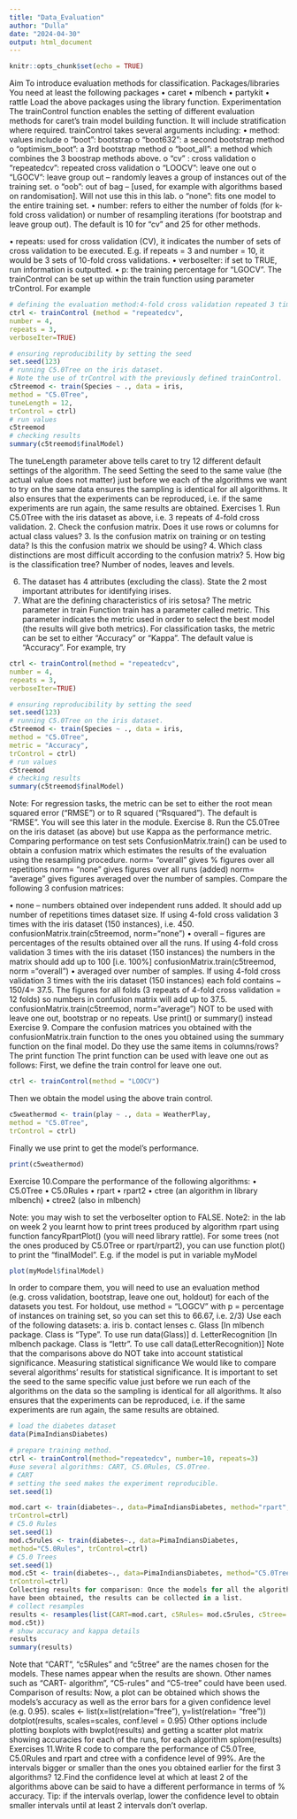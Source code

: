 ```yaml
---
title: "Data_Evaluation"
author: "Dulla"
date: "2024-04-30"
output: html_document
---
```


```r
knitr::opts_chunk$set(echo = TRUE)
```


Aim
To introduce evaluation methods for classification.
Packages/libraries
You need at least the following packages
• caret
• mlbench
• partykit
• rattle
Load the above packages using the library function.
Experimentation
The trainControl function enables the setting of different evaluation methods
for caret’s train model building function. It will include stratification where
required.
trainControl takes several arguments including:
• method: values include
o "boot": bootstrap
o "boot632": a second bootstrap method
o "optimism_boot": a 3rd bootstrap method
o "boot_all": a method which combines the 3 boostrap methods
above.
o "cv" : cross validation
o "repeatedcv": repeated cross validation
o "LOOCV": leave one out
o "LGOCV": leave group out – randomly leaves a group of instances
out of the training set.
o "oob": out of bag – [used, for example with algorithms based on
randomisation]. Will not use this in this lab.
o "none": fits one model to the entire training set.
• number: refers to either the number of folds (for k-fold cross validation) or
number of resampling iterations (for bootstrap and leave group out). The
default is 10 for “cv” and 25 for other methods.

• repeats: used for cross validation (CV), it indicates the number of sets of
cross validation to be executed. E.g. if repeats = 3 and number = 10, it
would be 3 sets of 10-fold cross validations.
• verboseIter: if set to TRUE, run information is outputted.
• p: the training percentage for “LGOCV”.
The trainControl can be set up within the train function using parameter
trControl. For example
```r
# defining the evaluation method:4-fold cross validation repeated 3 times.
ctrl <- trainControl (method = "repeatedcv",
number = 4,
repeats = 3,
verboseIter=TRUE)
```


```r

# ensuring reproducibility by setting the seed
set.seed(123)
# running C5.0Tree on the iris dataset.
# Note the use of trControl with the previously defined trainControl.
c5treemod <- train(Species ~ ., data = iris,
method = "C5.0Tree",
tuneLength = 12,
trControl = ctrl)
# run values
c5treemod
# checking results
summary(c5treemod$finalModel)
```

The tuneLength parameter above tells caret to try 12 different default settings of
the algorithm.
The seed
Setting the seed to the same value (the actual value does not matter) just
before we each of the algorithms we want to try on the same data ensures the
sampling is identical for all algorithms. It also ensures that the experiments can
be reproduced, i.e. if the same experiments are run again, the same results are
obtained.
Exercises
1. Run C5.0Tree with the iris dataset as above, i.e. 3 repeats of 4-fold cross
validation.
2. Check the confusion matrix. Does it use rows or columns for actual class
values?
3. Is the confusion matrix on training or on testing data? Is this the
confusion matrix we should be using?
4. Which class distinctions are most difficult according to the confusion
matrix?
5. How big is the classification tree? Number of nodes, leaves and levels.

6. The dataset has 4 attributes (excluding the class). State the 2 most
important attributes for identifying irises.
7. What are the defining characteristics of iris setosa?
The metric parameter in train
Function train has a parameter called metric. This parameter indicates the
metric used in order to select the best model (the results will give both metrics).
For classification tasks, the metric can be set to either "Accuracy" or "Kappa".
The default value is "Accuracy".
For example, try
```r
ctrl <- trainControl(method = "repeatedcv",
number = 4,
repeats = 3,
verboseIter=TRUE)
```

```r
# ensuring reproducibility by setting the seed
set.seed(123)
# running C5.0Tree on the iris dataset.
c5treemod <- train(Species ~ ., data = iris,
method = "C5.0Tree",
metric = "Accuracy",
trControl = ctrl)
# run values
c5treemod
# checking results
summary(c5treemod$finalModel)
```

Note: For regression tasks, the metric can be set to either the root mean
squared error ("RMSE") or to R squared ("Rsquared"). The default is "RMSE".
You will see this later in the module.
Exercise
8. Run the C5.0Tree on the iris dataset (as above) but use Kappa as the
performance metric.
Comparing performance on test sets
ConfusionMatrix.train() can be used to obtain a confusion matrix which
estimates the results of the evaluation using the resampling procedure.
norm= "overall " gives % figures over all repetitions
norm= "none" gives figures over all runs (added)
norm= "average " gives figures averaged over the number of samples.
Compare the following 3 confusion matrices:


• none – numbers obtained over independent runs added. It should add up
number of repetitions times dataset size. If using 4-fold cross validation 3
times with the iris dataset (150 instances), i.e. 450.
confusionMatrix.train(c5treemod, norm="none")
• overall – figures are percentages of the results obtained over all the runs.
If using 4-fold cross validation 3 times with the iris dataset (150
instances) the numbers in the matrix should add up to 100 [i.e. 100%]
confusionMatrix.train(c5treemod, norm ="overall")
• averaged over number of samples. If using 4-fold cross validation 3 times
with the iris dataset (150 instances) each fold contains ~ 150/4= 37.5.
The figures for all folds (3 repeats of 4-fold cross validation = 12 folds) so
numbers in confusion matrix will add up to 37.5.
confusionMatrix.train(c5treemod, norm="average")
NOT to be used with leave one out, bootstrap or no repeats. Use print()
or summary() instead
Exercise
9. Compare the confusion matrices you obtained with the
confusionMatrix.train function to the ones you obtained using the
summary function on the final model. Do they use the same items in
columns/rows?
The print function
The print function can be used with leave one out as follows:
First, we define the train control for leave one out.
```r
ctrl <- trainControl(method = "LOOCV")
```

Then we obtain the model using the above train control.
```r
c5weathermod <- train(play ~ ., data = WeatherPlay,
method = "C5.0Tree",
trControl = ctrl)
```

Finally we use print to get the model’s performance.
```r
print(c5weathermod)
```

Exercise
10.Compare the performance of the following algorithms:
• C5.0Tree
• C5.0Rules
• rpart
• rpart2
• ctree (an algorithm in library mlbench)
• ctree2 (also in mlbench)


Note: you may wish to set the verboseIter option to FALSE.
Note2: in the lab on week 2 you learnt how to print trees produced by
algorithm rpart using function fancyRpartPlot() (you will need library
rattle). For some trees (not the ones produced by C5.0Tree or
rpart/rpart2), you can use function plot() to print the “finalModel”. E.g.
if the model is put in variable myModel
```r
plot(myModel$finalModel)
```

In order to compare them, you will need to use an evaluation method
(e.g. cross validation, bootstrap, leave one out, holdout) for each of the
datasets you test. For holdout, use method = "LOGCV" with p =
percentage of instances on training set, so you can set this to 66.67, i.e.
2/3) Use each of the following datasets:
a. iris
b. contact lenses
c. Glass [In mlbench package. Class is “Type”. To use run data(Glass)]
d. LetterRecognition [In mlbench package. Class is “lettr”. To use call
data(LetterRecognition)]
Note that the comparisons above do NOT take into account statistical
significance.
Measuring statistical significance
We would like to compare several algorithms’ results for statistical significance.
It is important to set the seed to the same specific value just before we run
each of the algorithms on the data so the sampling is identical for all algorithms.
It also ensures that the experiments can be reproduced, i.e. if the same
experiments are run again, the same results are obtained.
```r
# load the diabetes dataset
data(PimaIndiansDiabetes)
```

```r
# prepare training method.
ctrl <- trainControl(method="repeatedcv", number=10, repeats=3)
#use several algorithms: CART, C5.0Rules, C5.0Tree.
# CART
# setting the seed makes the experiment reproducible.
set.seed(1)

mod.cart <- train(diabetes~., data=PimaIndiansDiabetes, method="rpart",
trControl=ctrl)
# C5.0 Rules
set.seed(1)
mod.c5rules <- train(diabetes~., data=PimaIndiansDiabetes,
method="C5.0Rules", trControl=ctrl)
# C5.0 Trees
set.seed(1)
mod.c5t <- train(diabetes~., data=PimaIndiansDiabetes, method="C5.0Tree",
trControl=ctrl)
Collecting results for comparison: Once the models for all the algorithms
have been obtained, the results can be collected in a list.
# collect resamples
results <- resamples(list(CART=mod.cart, c5Rules= mod.c5rules, c5tree=
mod.c5t))
# show accuracy and kappa details
results
summary(results)
```

Note that “CART”, “c5Rules” and “c5tree” are the names chosen for the models.
These names appear when the results are shown. Other names such as “CART-
algorithm”, “C5-rules” and “C5-tree” could have been used.
Comparison of results: Now, a plot can be obtained which shows the models’s
accuracy as well as the error bars for a given confidence level (e.g. 0.95).
scales <- list(x=list(relation="free"), y=list(relation= "free"))
dotplot(results, scales=scales, conf.level = 0.95)
Other options include plotting boxplots with
bwplot(results)
and getting a scatter plot matrix showing accuracies for each of the runs, for
each algorithm
splom(results)
Exercises
11.Write R code to compare the performance of C5.0Tree, C5.0Rules and
rpart and ctree with a confidence level of 99%. Are the intervals bigger or
smaller than the ones you obtained earlier for the first 3 algorithms?
12.Find the confidence level at which at least 2 of the algorithms above can
be said to have a different performance in terms of % accuracy. Tip: if the
intervals overlap, lower the confidence level to obtain smaller intervals
until at least 2 intervals don’t overlap.